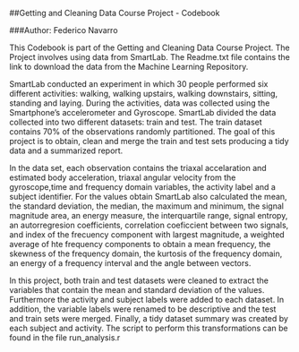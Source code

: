 
##Getting and Cleaning Data Course Project - Codebook

###Author: Federico Navarro

This Codebook is part of the Getting and Cleaning Data Course Project. The Project involves using data from SmartLab.
The Readme.txt file contains the link to download the data from the Machine Learning Repository. 

SmartLab conducted an experiment in which 30 people performed six different activities: walking, walking upstairs,
walking downstairs, sitting, standing and laying. During the activities, data was collected using the Smartphone's 
accelerometer and Gyroscope. SmartLab divided the data collected into two different datasets: train and test. The train
dataset contains 70% of the observations randomly partitioned. The goal of this project is to obtain, clean and merge
the train and test sets producing a tidy data and a summarized report. 

In the data set, each observation contains the triaxal accelaration and estimated body acceleration, triaxal angular
velocity from the gyroscope,time and frequency domain variables, the activity label and a subject identifier. For 
the values obtain SmartLab also calculated the mean, the standard deviation, the median, the maximum and minimum, the 
signal magnitude area, an energy measure, the interquartile range, signal entropy, an autorregresion coefficients, 
correlation coeficcient between two signals, and index of the frecuency component with largest magnitude, a weighted
average of hte frequency components to obtain a mean frequency, the skewness of the frequency domain, the kurtosis
of the frequency domain, an energy of a frequency interval and the angle between vectors. 

In this project, both train and test datasets were cleaned to extract the variables that contain the mean and standard 
deviation of the values. Furthermore the activity and subject labels were added to each dataset. In addition, the variable
labels were renamed to be descriptive and the test and train sets were merged. Finally, a tidy dataset summary was created 
by each subject and activity. The script to perform this transformations can be found in the file run_analysis.r
